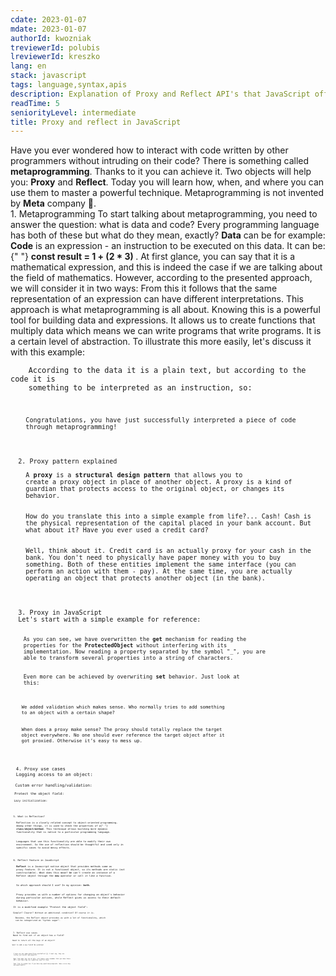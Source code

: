 ```yaml
---
cdate: 2023-01-07
mdate: 2023-01-07
authorId: kwozniak
treviewerId: polubis
lreviewerId: kreszko
lang: en
stack: javascript
tags: language,syntax,apis
description: Explanation of Proxy and Reflect API's that JavaScript offers. Let's investigate the typical use cases of each and understand how they work!
readTime: 5
seniorityLevel: intermediate
title: Proxy and reflect in JavaScript
---
```


<Prelude>
  <M>
    Have you ever wondered how to interact with code written by other
    programmers without intruding on their code?
  </M>
  <M>
    There is something called <B>metaprogramming</B>. Thanks to it you can
    achieve it.
  </M>
  <M>
    Two objects will help you: <B>Proxy</B> and <B>Reflect</B>. Today you will
    learn how, when, and where you can use them to master a powerful technique.
  </M>
  <Hint hasBg>
    Metaprogramming is not invented by <B>Meta</B> company 🤡.
  </Hint>
</Prelude>

<Section>
  <XL>1. Metaprogramming</XL>
  <M>
    To start talking about metaprogramming, you need to answer the question:
    what is data and code? Every programming language has both of these but what
    do they mean, exactly?
  </M>
  <M>
    <B>Data</B> can be for example:
  </M>
  <List items="number, symbol, array, object, string" />
  <M>
    <B>Code</B> is an expression - an instruction to be executed on this data.
    It can be:{" "}
    <B hasBg fullBg>
      const result = 1 + (2 * 3)
    </B>
    .
  </M>
  <M>
    At first glance, you can say that it is a mathematical expression, and this
    is indeed the case if we are talking about the field of mathematics.
    However, according to the presented approach, we will consider it in two
    ways:
  </M>
  <List items="by data: '1 + (2 * 3)' - is a string!, by code: '1 + (2 * 3)' - is it code snippet? Then it is 7!" />
  <M>
    From this it follows that the same representation of an expression can have
    different interpretations. This approach is what metaprogramming is all
    about.
  </M>
  <M>
    Knowing this is a powerful tool for building data and expressions. It allows
    us to create functions that multiply data which means we can write programs
    that write programs. It is a certain level of abstraction.
  </M>
  <M>To illustrate this more easily, let's discuss it with this example:</M>
  <Code
    mode="dynamic"
    lang="javascript"
    description="For loop"
    linesCount={5}
    src="/snippets/proxy-and-reflect-in-javascript/for.js"
  />
  <M>
    According to the data it is a plain text, but according to the code it is
    something to be interpreted as an instruction, so:
  </M>
  <Code
    mode="dynamic"
    lang="markdown"
    description="For as set of instructions"
    linesCount={5}
    src="/snippets/proxy-and-reflect-in-javascript/for-pseudo.txt"
  />
  <M>
    Congratulations, you have just successfully interpreted a piece of code
    through metaprogramming!
  </M>
</Section>

<Section>
  <XL>2. Proxy pattern explained</XL>
  <M>
    A <B>proxy</B> is a <B>structural design pattern</B> that allows you to
    create a proxy object in place of another object. A proxy is a kind of
    guardian that protects access to the original object, or changes its
    behavior.
  </M>
  <M>
    How do you translate this into a simple example from life?... Cash! Cash is
    the physical representation of the capital placed in your bank account. But
    what about it? Have you ever used a credit card?
  </M>
  <M>
    Well, think about it. Credit card is an actually proxy for your cash in the
    bank. You don't need to physically have paper money with you to buy
    something. Both of these entities implement the same interface (you can
    perform an action with them - pay). At the same time, you are actually
    operating an object that protects another object (in the bank).
  </M>
</Section>

<Section>
  <XL>3. Proxy in JavaScript</XL>
  <M>Let's start with a simple example for reference:</M>
  <Code
    mode="dynamic"
    lang="javascript"
    description="Your first proxy"
    linesCount={22}
    src="/snippets/proxy-and-reflect-in-javascript/first-proxy.js"
  />
  <M>
    As you can see, we have overwritten the <B>get</B> mechanism for reading the
    properties for the <B>ProtectedObject</B> without interfering with its
    implementation. Now reading a property separated by the symbol "_", you are
    able to transform several properties into a string of characters.
  </M>
  <M>
    Even more can be achieved by overwriting <B>set</B> behavior. Just look at
    this:
  </M>
  <Code
    mode="dynamic"
    lang="javascript"
    description="Strict"
    linesCount={19}
    src="/snippets/proxy-and-reflect-in-javascript/set-change.js"
  />
  <M>
    We added validation which makes sense. Who normally tries to add something
    to an object with a certain shape?
  </M>
  <Hint hasBg>
    When does a proxy make sense? The proxy should totally replace the target
    object everywhere. No one should ever reference the target object after it
    got proxied. Otherwise it’s easy to mess up.
  </Hint>
</Section>

<Section>
  <XL>4. Proxy use cases</XL>
  <M>Logging access to an object:</M>
  <Code
    mode="dynamic"
    lang="javascript"
    description="Logging properties"
    linesCount={15}
    src="/snippets/proxy-and-reflect-in-javascript/logging-access-to-obj.js"
  />
  <M>Custom error handling/validation:</M>
  <Code
    mode="dynamic"
    lang="javascript"
    description="Cool validation"
    linesCount={25}
    src="/snippets/proxy-and-reflect-in-javascript/validation.js"
  />
  <M>Protect the object field:</M>
  <Code
    mode="dynamic"
    lang="javascript"
    description="Like a guard"
    linesCount={23}
    src="/snippets/proxy-and-reflect-in-javascript/guard.js"
  />
  <M>Lazy initialization:</M>
  <Code
    mode="dynamic"
    lang="javascript"
    description="Lazy"
    linesCount={22}
    src="/snippets/proxy-and-reflect-in-javascript/lazy.js"
  />
</Section>

<Section>
  <XL>5. What is Reflection?</XL>
  <M>
    Reflection is a closely related concept to object-oriented programming.
    Among other things, it is used to check the properties of a{" "}
    <B>class/object/method</B>. This technique allows building more dynamic
    functionality that is native to a particular programming language.
  </M>
  <M>
    Languages that use this functionality are able to modify their own
    environment. So the use of reflection should be thoughtful and used only in
    specific cases to avoid messy effects.
  </M>
</Section>
<Section>
  <XL>6. Reflect feature in JavaScript</XL>
  <M>
    <B>Reflect</B> is a Javascript native object that provides methods same as
    proxy feature. It is not a functional object, so its methods are static (not
    constructable). What does this mean? We can't create an instance of a
    Reflect object through the <B>new</B> operator or call it like a function.
  </M>
  <M>
    So which approach should I use? In my opinion: <B>both</B>.
  </M>
  <M>
    Proxy provides us with a number of options for changing an object's behavior
    during particular actions, while Reflect gives us access to their default
    behavior.
  </M>
  <M>It is a modified example "Protect the object field":</M>
  <Code
    mode="dynamic"
    lang="javascript"
    description="Guard but with Reflect"
    linesCount={18}
    src="/snippets/proxy-and-reflect-in-javascript/reflect-guard.js"
  />
  <M>Simpler? Clearer? Without an additional condition? Of course it is.</M>
  <M>
    Besides, the Reflect object provides us with a lot of functionality, which
    can be categorized as "syntax sugar".
  </M>
</Section>

<Section>
  <XL>7. Reflect use cases</XL>
  <M>Need to find out if an object has a field?</M>
  <Code
    mode="dynamic"
    lang="javascript"
    description="Searching..."
    linesCount={1}
    src="/snippets/proxy-and-reflect-in-javascript/find-field.js"
  />
  <M>Need to return all the keys of an object?</M>
  <Code
    mode="dynamic"
    lang="javascript"
    description="Keys list"
    linesCount={1}
    src="/snippets/proxy-and-reflect-in-javascript/keys-in-obj.js"
  />
  <M>Want to add a new field? No problem!</M>
  <Code
    mode="dynamic"
    lang="javascript"
    description="Adding field"
    linesCount={1}
    src="/snippets/proxy-and-reflect-in-javascript/new-field.js"
  />
</Section>

<Summary>
  <M>
    I hope you now understand Proxy and Reflect 🧑‍💻. I must say, they are
    tricky, yet useful and powerful.
  </M>
  <M>
    Next time when you see an ugly, old legacy code remember that you have these
    API's and there may be a good use case for them.
  </M>
  <M>
    Feel free to contact me if you have any questions/proposals. Have a nice day
    and good health!
  </M>
</Summary>
